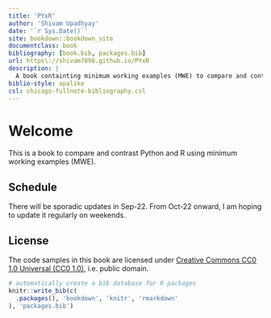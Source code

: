 ```yaml
--- 
title: 'PYxR'
author: 'Shivam Upadhyay'
date: '`r Sys.Date()`'
site: bookdown::bookdown_site
documentclass: book
bibliography: [book.bib, packages.bib]
url: https\://shivam7898.github.io/PYxR
description: |
  A book containting minimum working examples (MWE) to compare and contrast Python and R.
biblio-style: apalike
csl: chicago-fullnote-bibliography.csl
---
```


# Welcome {.unnumbered}

This is a book to compare and contrast Python and R using minimum working examples (MWE). 

## Schedule {.unnumbered}

There will be sporadic updates in Sep-22. From Oct-22 onward, I am hoping to update it regularly on weekends. 

## License {.unnumbered}

The code samples in this book are licensed under [Creative Commons CC0 1.0 Universal (CC0 1.0)](https://creativecommons.org/publicdomain/zero/1.0/), i.e. public domain.

```r
# automatically create a bib database for R packages
knitr::write_bib(c(
  .packages(), 'bookdown', 'knitr', 'rmarkdown'
), 'packages.bib')
```
